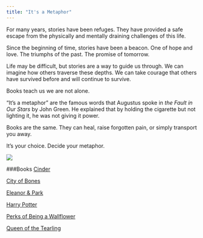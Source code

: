 ```yaml
---
title: "It's a Metaphor"
---
```


  For many years, stories have been refuges. They have provided a safe escape from the physically and mentally draining challenges of this life.
  
  Since the beginning of time, stories have been a beacon. One of hope and love. The triumphs of the past. The promise of tomorrow.
	
  Life may be difficult, but stories are a way to guide us through. We can imagine how others traverse these depths. We can take courage that others have survived before and will continue to survive. 
	
  Books teach us we are not alone.
	
  “It’s a metaphor” are the famous words that Augustus spoke in *the Fault in Our Stars* by John Green. He explained that by holding the cigarette but not lighting it, he was not giving it power.  
  
  Books are the same. They can heal, raise forgotten pain, or simply transport you away. 
	
  It’s your choice. Decide your metaphor. 
	
![](Books.jpeg)

###Books
[Cinder](http://stat370.com/~exploretheworld/Books/_site/cinder.html)

[City of Bones](http://stat370.com/~exploretheworld/Books/_site/MortalInstruments.html)

[Eleanor & Park](http://stat370.com/~exploretheworld/Books/_site/Tearling.html)

[Harry Potter](http://stat370.com/~exploretheworld/Books/_site/HarryPotter.html)

[Perks of Being a Wallflower](http://stat370.com/~exploretheworld/Books/_site/WordClouds.html)     

[Queen of the Tearling](http://stat370.com/~exploretheworld/Books/_site/Tearling.html)